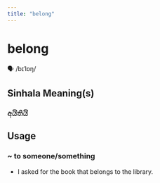 ```yaml
---
title: "belong"
---
```


# belong

🗣️ /bɪˈlɒŋ/

## Sinhala Meaning(s)

### අයිතියි

## Usage

### ~ to someone/something

- I asked for the book that belongs to the library.

